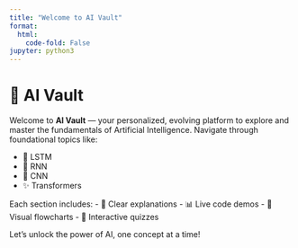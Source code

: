 ```yaml
---
title: "Welcome to AI Vault"
format:
  html:
    code-fold: False
jupyter: python3
---
```


# 🤖 AI Vault

Welcome to **AI Vault** — your personalized, evolving platform to explore and master the fundamentals of Artificial Intelligence. Navigate through foundational topics like:

- 🧠 LSTM
- 🔁 RNN
- 🧮 CNN
- ✨ Transformers

Each section includes:
- 📘 Clear explanations
- 📊 Live code demos
- 🧠 Visual flowcharts
- 🎯 Interactive quizzes

Let's unlock the power of AI, one concept at a time!
